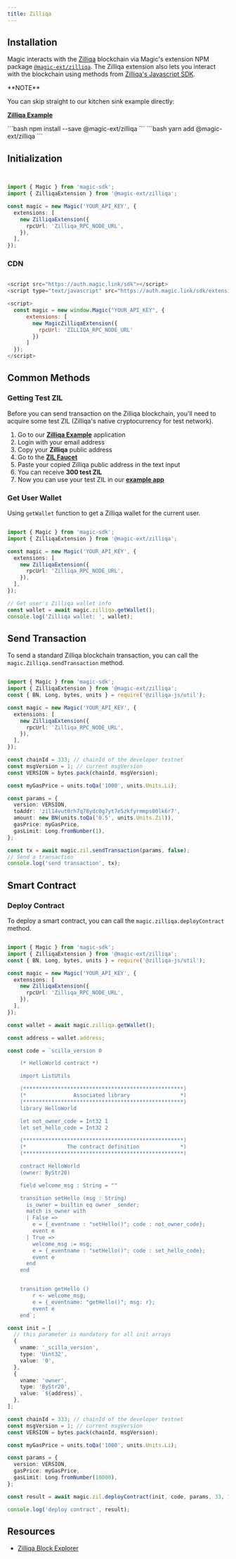 ---
title: Zilliqa
---


## Installation

Magic interacts with the [Zilliqa](https://www.zilliqa.com/) blockchain via Magic's extension NPM package [`@magic-ext/zilliqa`](https://www.npmjs.com/package/@magic-ext/zilliqa). The Zilliqa extension also lets you interact with the blockchain using methods from [Zilliqa's Javascript SDK](https://github.com/Zilliqa/Zilliqa-JavaScript-Library).

<Info>
**NOTE**

You can skip straight to our kitchen sink example directly:

[**Zilliqa Example**](https://codesandbox.io/s/github/MagicLabs/example-zilliqa)

</Info>

<Tabs>
  <Tab title="NPM">
```bash
npm install --save @magic-ext/zilliqa
```
  </Tab>
  <Tab title="Yarn">
```bash
yarn add @magic-ext/zilliqa
```
  </Tab>
</Tabs>


## Initialization

```TypeScript Typescript


import { Magic } from 'magic-sdk';
import { ZilliqaExtension } from '@magic-ext/zilliqa';

const magic = new Magic('YOUR_API_KEY', {
  extensions: [
    new ZilliqaExtension({
      rpcUrl: 'Zilliqa_RPC_NODE_URL',
    }),
  ],
});
```
### CDN

```JavaScript Javascript

<script src="https://auth.magic.link/sdk"></script>
<script type="text/javascript" src="https://auth.magic.link/sdk/extension/zilliqa"></script>

<script>
  const magic = new window.Magic("YOUR_API_KEY", {
      extensions: [
        new MagicZilliqaExtension({
          rpcUrl: 'ZILLIQA_RPC_NODE_URL'
        })
      ]
  });
</script>
```



## Common Methods

### Getting Test ZIL

Before you can send transaction on the Zilliqa blockchain, you'll need to acquire some test ZIL (Zilliqa's native cryptocurrency for test network).

1.  Go to our [**Zilliqa Example**](https://codesandbox.io/s/github/MagicLabs/example-zilliqa) application
2.  Login with your email address
3.  Copy your **Zilliqa** public address
4.  Go to the [**ZIL Faucet**](https://dev-wallet.zilliqa.com/faucet)
5.  Paste your copied Zilliqa public address in the text input
6.  You can receive **300 test ZIL**
7.  Now you can use your test ZIL in our [**example app**](https://codesandbox.io/s/github/MagicLabs/example-zilliqa)

### Get User Wallet

Using `getWallet` function to get a Zilliqa wallet for the current user.

```TypeScript Typescript

import { Magic } from 'magic-sdk';
import { ZilliqaExtension } from '@magic-ext/zilliqa';

const magic = new Magic('YOUR_API_KEY', {
  extensions: [
    new ZilliqaExtension({
      rpcUrl: 'Zilliqa_RPC_NODE_URL',
    }),
  ],
});

// Get user's Zilliqa wallet info
const wallet = await magic.zilliqa.getWallet();
console.log('Zilliqa wallet: ', wallet);
```

## Send Transaction

To send a standard Zilliqa blockchain transaction, you can call the `magic.Zilliqa.sendTransaction` method.

```TypeScript Typescript

import { Magic } from 'magic-sdk';
import { ZilliqaExtension } from '@magic-ext/zilliqa';
const { BN, Long, bytes, units } = require('@zilliqa-js/util');

const magic = new Magic('YOUR_API_KEY', {
  extensions: [
    new ZilliqaExtension({
      rpcUrl: 'Zilliqa_RPC_NODE_URL',
    }),
  ],
});

const chainId = 333; // chainId of the developer testnet
const msgVersion = 1; // current msgVersion
const VERSION = bytes.pack(chainId, msgVersion);

const myGasPrice = units.toQa('1000', units.Units.Li);

const params = {
  version: VERSION,
  toAddr: 'zil14vut0rh7q78ydc0g7yt7e5zkfyrmmps00lk6r7',
  amount: new BN(units.toQa('0.5', units.Units.Zil)),
  gasPrice: myGasPrice,
  gasLimit: Long.fromNumber(1),
};

const tx = await magic.zil.sendTransaction(params, false);
// Send a transaction
console.log('send transaction', tx);
```

## Smart Contract

### Deploy Contract

To deploy a smart contract, you can call the `magic.zilliqa.deployContract` method.

```TypeScript Typescript

import { Magic } from 'magic-sdk';
import { ZilliqaExtension } from '@magic-ext/zilliqa';
const { BN, Long, bytes, units } = require('@zilliqa-js/util');

const magic = new Magic('YOUR_API_KEY', {
  extensions: [
    new ZilliqaExtension({
      rpcUrl: 'Zilliqa_RPC_NODE_URL',
    }),
  ],
});

const wallet = await magic.zilliqa.getWallet();

const address = wallet.address;

const code = `scilla_version 0

    (* HelloWorld contract *)

    import ListUtils

    (***************************************************)
    (*               Associated library                *)
    (***************************************************)
    library HelloWorld

    let not_owner_code = Int32 1
    let set_hello_code = Int32 2

    (***************************************************)
    (*             The contract definition             *)
    (***************************************************)

    contract HelloWorld
    (owner: ByStr20)

    field welcome_msg : String = ""

    transition setHello (msg : String)
      is_owner = builtin eq owner _sender;
      match is_owner with
      | False =>
        e = {_eventname : "setHello()"; code : not_owner_code};
        event e
      | True =>
        welcome_msg := msg;
        e = {_eventname : "setHello()"; code : set_hello_code};
        event e
      end
    end


    transition getHello ()
        r <- welcome_msg;
        e = {_eventname: "getHello()"; msg: r};
        event e
    end`;

const init = [
  // this parameter is mandatory for all init arrays
  {
    vname: '_scilla_version',
    type: 'Uint32',
    value: '0',
  },
  {
    vname: 'owner',
    type: 'ByStr20',
    value: `${address}`,
  },
];

const chainId = 333; // chainId of the developer testnet
const msgVersion = 1; // current msgVersion
const VERSION = bytes.pack(chainId, msgVersion);

const myGasPrice = units.toQa('1000', units.Units.Li);

const params = {
  version: VERSION,
  gasPrice: myGasPrice,
  gasLimit: Long.fromNumber(10000),
};

const result = await magic.zil.deployContract(init, code, params, 33, 1000, false);

console.log('deploy contract', result);
```


## Resources

* [Zilliqa Block Explorer](https://viewblock.io/zilliqa)
